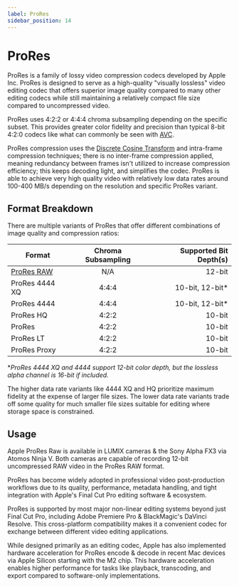```yaml
---
label: ProRes
sidebar_position: 14
---
```


# ProRes

ProRes is a family of lossy video compression codecs developed by Apple Inc. ProRes is designed to serve as a high-quality "visually lossless" video editing codec that offers superior image quality compared to many other editing codecs while still maintaining a relatively compact file size compared to uncompressed video.

ProRes uses 4:2:2 or 4:4:4 chroma subsampling depending on the specific subset. This provides greater color fidelity and precision than typical 8-bit 4:2:0 codecs like what can commonly be seen with [AVC](../video/AVC.mdx).

ProRes compression uses the [Discrete Cosine Transform](../introduction/terminology.mdx#discrete-cosine-transform-dct) and intra-frame compression techniques; there is no inter-frame compression applied, meaning redundancy between frames isn't utilized to increase compression efficiency; this keeps decoding light, and simplifies the codec. ProRes is able to achieve very high quality video with relatively low data rates around 100-400 MB/s depending on the resolution and specific ProRes variant.

## Format Breakdown

There are multiple variants of ProRes that offer different combinations of image quality and compression ratios:

Format | Chroma Subsampling | Supported Bit Depth(s)
--- | :---: | ---:
[ProRes RAW](https://www.apple.com/final-cut-pro/docs/Apple_ProRes_RAW.pdf) | N/A | 12-bit
ProRes 4444 XQ | 4:4:4 | 10-bit, 12-bit\*
ProRes 4444 | 4:4:4 | 10-bit, 12-bit\*
ProRes HQ | 4:2:2 | 10-bit
ProRes | 4:2:2 | 10-bit
ProRes LT | 4:2:2 | 10-bit
ProRes Proxy | 4:2:2 | 10-bit

\**ProRes 4444 XQ and 4444 support 12-bit color depth, but the lossless alpha channel is 16-bit if included.*

The higher data rate variants like 4444 XQ and HQ prioritize maximum fidelity at the expense of larger file sizes. The lower data rate variants trade off some quality for much smaller file sizes suitable for editing where storage space is constrained.

## Usage

Apple ProRes Raw is available in LUMIX cameras & the Sony Alpha FX3 via Atomos Ninja V. Both cameras are capable of recording 12-bit uncompressed RAW video in the ProRes RAW format.

ProRes has become widely adopted in professional video post-production workflows due to its quality, performance, metadata handling, and tight integration with Apple's Final Cut Pro editing software & ecosystem.

ProRes is supported by most major non-linear editing systems beyond just Final Cut Pro, including Adobe Premiere Pro & BlackMagic's DaVinci Resolve. This cross-platform compatibility makes it a convenient codec for exchange between different video editing applications.

While designed primarily as an editing codec, Apple has also implemented hardware acceleration for ProRes encode & decode in recent Mac devices via Apple Silicon starting with the M2 chip. This hardware acceleration enables higher performance for tasks like playback, transcoding, and export compared to software-only implementations.